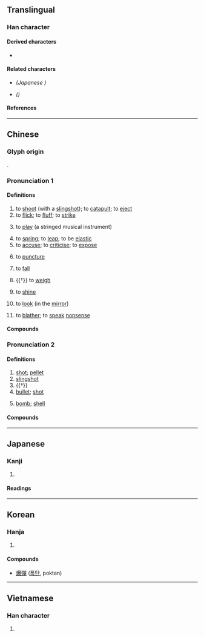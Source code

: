 {{also|弹|弾}}
{{character info/new}}
==Translingual==
{{Han simplified forms|彈|弾|弹}}

===Han character===
{{Han char|rn=57|rad=弓|as=12|sn=15|four=16256|canj=NRRJ|ids=⿰弓單}}

====Derived characters====
* {{l|mul|[[𤻾]]}}

====Related characters====
* {{l|mul|[[弾]]}} ''(Japanese {{w|shinjitai}})''
* {{l|mul|[[弹]]}} ''({{w|Simplified Chinese}})''

====References====
{{Han ref|kx=0360.450|dkj=09865|dj=0678.330|hdz=21002.080|uh=5F48}}

----

==Chinese==
{{zh-forms|s=弹|alt=𢎫,⿰弓旦-second round simplified}}

===Glyph origin===
{{Han etyl}}
{{Han compound|弓|單|ls=psc|c1=s|c2=p}}.

===Pronunciation 1===
{{zh-pron
|m=tán
|c=daan6,taan4
|c_note=daan6 - to catapult, to flick, to spring, to be elastic; taan4 - to play (an instrument), to accuse
|h=pfs=thàn
|md=dàng
|mn=ml:tân/tôaⁿ/tw:tōaⁿ
|mn-t=duan7
|mn_note=tân - literary; tôaⁿ/tōaⁿ - vernacular
|w=3de
|mc=1
|oc=2+3,1
|cat=v
}}
{{attention|nan|Min Nan needs to be sorted}}

====Definitions====
{{zh-hanzi}}

# to [[shoot]] (with a [[slingshot]]); to [[catapult]]; to [[eject]]
# to [[flick]]; to [[fluff]]; to [[strike]]
# {{lb|zh|music}} to [[play]] (a stringed musical instrument)
#: {{zh-x|彈{tán}琴|to play stringed instruments or piano}}
# to [[spring]]; to [[leap]]; to be [[elastic]]
# to [[accuse]]; to [[criticise]]; to [[expose]]
# {{lb|zh|TCM}} to [[puncture]]
# {{lb|zh|of tear}} to [[fall]]
# {{†}} to [[weigh]]
# {{lb|zh|Min Dong}} to [[shine]]
# {{lb|zh|Min Dong}} to [[look]] (in the [[mirror]])
# {{lb|zh|Min Nan}} to [[blather]]; to [[speak]] [[nonsense]]

====Compounds====
{{zh-der|一彈指|丈夫有淚不輕彈|亂彈|以珠彈雀|偷彈珠淚|光陰彈指|包彈|反彈|反彈琵琶|古調獨彈|吹彈|品竹彈絲|宓子賤彈鳴琴|對牛彈琴|彈冠|彈冠振衣|彈冠相慶|彈冠結綬|彈剝|彈力|彈劾|彈劾權|彈劾無私|彈包|彈唱|彈塗魚|彈壓|彈奏|彈子|彈音|彈射|彈布爾|彈弄|彈性|彈性上班|彈性勢能|彈性工時|彈性放假|彈性模數|彈性疲乏|彈性纖維|彈性製造系統|彈性限度|彈指|彈指之間|彈指神功|彈掙|彈斤估兩|彈棋|彈治|彈琴|彈琵琶|彈空說嘴|彈簧|彈簧刀|彈簧床|彈簧秤|彈簧鋼|彈簧門|彈絲品竹|彈腿|彈觔估兩|彈詞|彈跳|彈針|彈鋏|彈鋏無魚|彈章|彈駁|彈黃調|所得彈性|抨彈|揚州彈詞|搊彈詞|新沐者必彈冠，新浴者必振衣|明珠彈雀|星點彈塗|沒包彈|沒彈剝|濯纓彈冠|王貢彈冠|珠淚偷彈|男兒有淚不輕彈|糾彈|老調重彈|聯彈|舊調重彈|蘇州彈詞|蘇州評彈|褒彈|評彈|貢禹彈冠|間繞式彈簧|隨珠彈雀|馮諼彈鋏|高空彈跳|鳴彈|黃連樹下彈琴|動彈|動彈不得|彈牙|冇得彈|彈票}}

===Pronunciation 2===
{{zh-pron
|m=dàn
|c=daan6,daan6-2
|dg=дан3
|h=pfs=thàn
|md=dâng
|mn=tôaⁿ/tōaⁿ/tân/tān/thân
|mn_note=tôaⁿ, tōaⁿ - vernacular; tân, tān, thân - literary
|mn-t=tang5/duain7
|w=3de
|mc=2
|oc=1,2
|cat=n
}}{{attention|nan|Min Nan needs to be sorted}}

====Definitions====
{{zh-hanzi}}

# [[shot]]; [[pellet]]
# [[slingshot]]
# {{†}} {{zh-alt-form|蛋|[[egg]]}}
# [[bullet]]; [[shot]]
#: {{zh-x|子彈|bullet}}
# [[bomb]]; [[shell]]

====Compounds====
{{zh-der|中子彈|中彈|信號彈|催淚彈|光纖飛彈|北極星飛彈|原子彈|反飛彈|塑膠炸彈|子彈|定時炸彈|宣傳彈|實彈射擊|實心彈|導向飛彈|導彈|彈丸|彈丸之地|彈坑|彈子|彈子房|彈子檯|彈弓|彈殼|彈無虛發|彈片|彈珠|彈珠檯|彈痕分析|彈盡援絕|彈著點|彈藥|彈道|彈道飛彈|彈雨|彈頭|愛國者飛彈|手榴彈|打彈|打彈子|打彈珠|投彈|挖地彈|擲彈筒|斑鳩跌彈|曳光彈|核彈頭|械彈|榴彈|榴彈炮|榴霰彈|槍彈|槍林彈雨|氣爆彈|氫彈|油氣彈|洲際飛彈|流彈|深水炸彈|潛水炸彈|火箭彈|炮彈|炸彈|煙幕彈|照明彈|燒夷彈|班鳩跌彈|瓦斯彈|硝煙彈雨|空包彈|穿甲彈|紙彈|義勇兵飛彈|肉彈|色彈|荷槍實彈|葡萄炸彈|蠟彈|見彈求鴞|見彈而求鴞炙|跌了彈的斑鳩|跳彈|巡弋飛彈|達姆達姆彈|郵寄炸彈|鈽彈|銀彈|鎗彈|鎗榴彈|防彈衣|防空飛彈|震撼彈|霰彈|響尾蛇飛彈|飛彈|飛彈快艇|飛毛腿飛彈|飛魚飛彈|飲彈|高爆彈|鷹式飛彈|糖衣炮彈|彈盡糧絕|燃燒彈|汽油彈}}

{{zh-cat|Elementary}}

----

==Japanese==
{{ja-kanji forms|弾|彈}}

===Kanji===
{{ja-kanji|grade=|rs=弓12|shin=弾}}

# {{rfdef|ja|sort=弓12}}

====Readings====
{{ja-readings
|goon=だん
|kanon=たん
|kun=たま-, はじく-, はず-む<はづ-む, ひ-く}}

----

==Korean==

===Hanja===
{{ko-hanja|hangeul=탄|eumhun=|mr=t'an|y=than}}

# {{rfdef|ko|sort=弓12}}

====Compounds====
* [[爆彈]] ([[폭탄]], poktan)

----

==Vietnamese==

===Han character===
{{vi-hantu|[[đạn]], [[đàn]], [[đằn]], [[đan]], [[đận]], [[rờn]]|rs=弓12}}

# {{rfdef|vi|sort=弓12}}